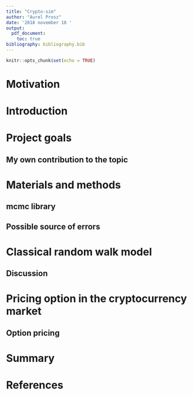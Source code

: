 ```yaml
---
title: "Crypto-sim"
author: "Aurel Prosz"
date: '2018 november 18 '
output: 
  pdf_document:
    toc: true  
bibliography: bibliography.bib
---
```


```r
knitr::opts_chunk$set(echo = TRUE)
```

\newpage

# Motivation

# Introduction

# Project goals

## My own contribution to the topic

# Materials and methods

## mcmc library

## Possible source of errors

# Classical random walk model

## Discussion

# Pricing option in the cryptocurrency market

## Option pricing

# Summary

# References